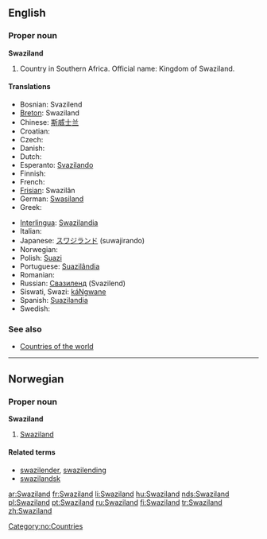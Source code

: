 ==English==

===Proper noun===
'''Swaziland'''

# Country in Southern Africa. Official name: Kingdom of Swaziland.

====Translations====
{{top}}
* Bosnian: Svazilend {{m}}
* [[Breton]]: Swaziland
* Chinese: [[斯威士兰]]
* Croatian: {{t-|hr|Svazi|m}}
* Czech: {{t-|cs|Svazijsko|n}}
* Danish: {{t-|da|Swaziland}}
* Dutch: {{t-|nl|Swaziland}}
* Esperanto: [[Svazilando]]
* Finnish: {{t+|fi|Swazimaa}}
* French: {{t+|fr|Swaziland|m}}
* [[Frisian]]: Swazilân
* German: [[Swasiland]]
* Greek: {{t-|el|Σουαζιλάνδη|f|tr=Souazilándi|sc=Grek}}
{{mid}}
* [[Interlingua]]: [[Swazilandia]]
* Italian: {{t-|it|Swaziland|m}}
* Japanese: [[スワジランド]] (suwajirando)
* Norwegian: {{t-|no|Swaziland}}
* Polish: [[Suazi]]
* Portuguese: [[Suazilândia]]
* Romanian: {{t-|ro|Swaziland|n}}
* Russian: [[Свазиленд]] (Svazilend)
* Siswati, Swazi: [[káNgwane]]
* Spanish: [[Suazilandia]] {{f}}
* Swedish: {{t-|sv|Swaziland}}
{{bottom}}

===See also===
* [[Appendix:Countries of the world|Countries of the world]]

----

==Norwegian==

===Proper noun===
'''Swaziland'''

# [[#English|Swaziland]]

====Related terms====
*[[swazilender]], [[swazilending]]
*[[swazilandsk]]

[[Category:no:Countries]]

[[ar:Swaziland]]
[[fr:Swaziland]]
[[li:Swaziland]]
[[hu:Swaziland]]
[[nds:Swaziland]]
[[pl:Swaziland]]
[[pt:Swaziland]]
[[ru:Swaziland]]
[[fi:Swaziland]]
[[tr:Swaziland]]
[[zh:Swaziland]]